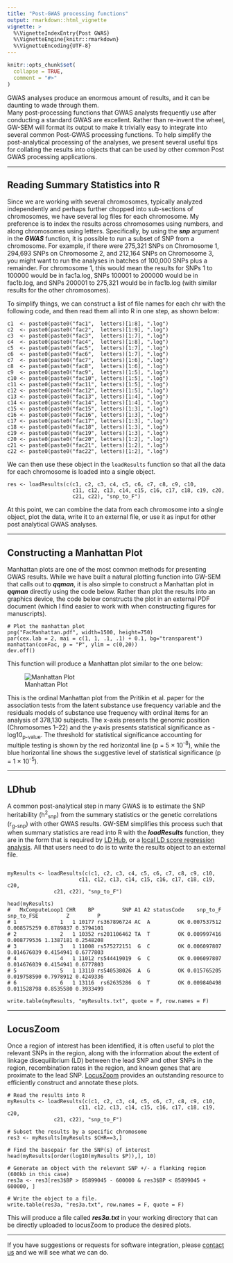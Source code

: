 ```yaml
---
title: "Post-GWAS processing functions"
output: rmarkdown::html_vignette
vignette: >
  %\VignetteIndexEntry{Post GWAS}
  %\VignetteEngine{knitr::rmarkdown}
  %\VignetteEncoding{UTF-8}
---
```


```r
knitr::opts_chunk$set(
  collapse = TRUE,
  comment = "#>"
)
```

GWAS analyses produce an enormous amount of results, and it can be daunting to wade through them.  
Many post-processing functions that GWAS analysts frequently use after conducting a standard GWAS are excellent.  Rather than re-invent the wheel, GW-SEM will format its output to make it trivially easy to integrate into several common Post-GWAS processing functions. To help simplify the post-analytical processing of the analyses, we present several useful tips for collating the results into objects that can be used by other common Post GWAS processing applications.

*** 
## Reading Summary Statistics into R

Since we are working with several chromosomes, typically analyzed independently and perhaps further chopped into sub-sections of chromosomes, we have several log files for each chromosome. My preference is to index the results across chromosomes using numbers, and along chromosomes using letters. Specifically, by using the _**snp**_ argument in the _**GWAS**_ function, it is possible to run a subset of SNP from a chromosome.  For example, if there were 275,321 SNPs on Chromosome 1,  294,693 SNPs on Chromosome 2, and 212,164 SNPs on Chromosome 3, you might want to run the analyses in batches of 100,000 SNPs plus a remainder. For chromosome 1, this would mean the results for SNPs 1 to 100000 would be in fac1a.log, SNPs 100001 to 200000 would be in fac1b.log, and SNPs 200001 to 275,321 would be in fac1b.log (with similar results for the other chromosomes).

To simplify things, we can construct a list of file names for each chr with the following code, and then read them all into R in one step, as shown below:

```
c1  <- paste0(paste0("fac1",  letters)[1:8], ".log")
c2  <- paste0(paste0("fac2",  letters)[1:9], ".log")
c3  <- paste0(paste0("fac3",  letters)[1:7], ".log")
c4  <- paste0(paste0("fac4",  letters)[1:8], ".log")
c5  <- paste0(paste0("fac5",  letters)[1:7], ".log")
c6  <- paste0(paste0("fac6",  letters)[1:7], ".log")
c7  <- paste0(paste0("fac7",  letters)[1:6], ".log")
c8  <- paste0(paste0("fac8",  letters)[1:6], ".log")
c9  <- paste0(paste0("fac9",  letters)[1:5], ".log")
c10 <- paste0(paste0("fac10", letters)[1:5], ".log") 
c11 <- paste0(paste0("fac11", letters)[1:5], ".log")
c12 <- paste0(paste0("fac12", letters)[1:5], ".log")
c13 <- paste0(paste0("fac13", letters)[1:4], ".log")
c14 <- paste0(paste0("fac14", letters)[1:4], ".log")
c15 <- paste0(paste0("fac15", letters)[1:3], ".log")
c16 <- paste0(paste0("fac16", letters)[1:3], ".log")
c17 <- paste0(paste0("fac17", letters)[1:3], ".log")
c18 <- paste0(paste0("fac18", letters)[1:3], ".log")
c19 <- paste0(paste0("fac19", letters)[1:3], ".log")
c20 <- paste0(paste0("fac20", letters)[1:2], ".log")
c21 <- paste0(paste0("fac21", letters)[1:2], ".log")
c22 <- paste0(paste0("fac22", letters)[1:2], ".log")
```

We can then use these object in the `loadResults` function so that all the data for each chromosome is loaded into a single object.

```
res <- loadResults(c(c1, c2, c3, c4, c5, c6, c7, c8, c9, c10,
	                 c11, c12, c13, c14, c15, c16, c17, c18, c19, c20,
					 c21, c22), "snp_to_F")
```

At this point, we can combine the data from each chromosome into a single object, plot the data, write it to an external file, or use it as input for other post analytical GWAS analyses.

*** 
## Constructing a Manhattan Plot

Manhattan plots are one of the most common methods for presenting GWAS results.  While we have built a natural plotting function into GW-SEM that calls out to _**qqman**_, it is also simple to construct a Manhattan plot in _**qqman**_ directly using the code below. Rather than plot the results into an graphics device, the code below constructs the plot in an external PDF document (which I find easier to work with when constructing figures for manuscripts).

```
# Plot the manhattan plot
png("FacManhattan.pdf", width=1500, height=750)
par(cex.lab = 2, mai = c(1, 1, .1, .1) + 0.1, bg="transparent")
manhattan(conFac, p = "P", ylim = c(0,20))
dev.off()
```

This function will produce a Manhattan plot similar to the one below:

![Manhattan Plot](https://jpritikin.github.io/gwsem/exampleFigs/addFacOrdManhattan.png)

This is the ordinal Manhattan plot from the Pritikin et al. paper for the association tests from the latent substance use frequency variable and the residuals models of substance use frequency with ordinal items for an analysis of 378,130 subjects. The x-axis presents the genomic position (Chromosomes 1–22) and the y-axis presents statistical significance as -log10<sub>p-value</sub>. The threshold for statistical significance accounting for multiple testing is shown by the red horizontal line (p = 5 × 10<sup>-8</sup>), while the blue horizontal line shows the suggestive level of statistical significance (p = 1 × 10<sup>-5</sup>).

*** 
## LDhub

A common post-analytical step in many GWAS is to estimate the SNP heritability (h<sup>2</sup><sub>snp</sub>) from the summary statistics or the genetic correlations (r<sub>g-snp</sub>) with other GWAS results.  GW-SEM simplifies this process such that when summary statistics are read into R with the _**loadResults**_ function, they are in the form that is required by [LD Hub](http://ldsc.broadinstitute.org), or a [local LD score regression analysis](https://github.com/bulik/ldsc).  All that users need to do is to write the results object to an external file.

```

myResults <- loadResults(c(c1, c2, c3, c4, c5, c6, c7, c8, c9, c10,
	                   c11, c12, c13, c14, c15, c16, c17, c18, c19, c20,
			   c21, c22), "snp_to_F")

head(myResults)
#   MxComputeLoop1 CHR    BP         SNP A1 A2 statusCode    snp_to_F  snp_to_FSE         Z         P
# 1              1   1 10177 rs367896724 AC  A         OK 0.007537512 0.008575259 0.8789837 0.3794101
# 2              2   1 10352 rs201106462 TA  T         OK 0.009997416 0.008779536 1.1387181 0.2548208
# 3              3   1 11008 rs575272151  G  C         OK 0.006097807 0.014676039 0.4154941 0.6777803
# 4              4   1 11012 rs544419019  G  C         OK 0.006097807 0.014676039 0.4154941 0.6777803
# 5              5   1 13110 rs540538026  A  G         OK 0.015765205 0.019758590 0.7978912 0.4249336
# 6              6   1 13116  rs62635286  G  T         OK 0.009840498 0.011528798 0.8535580 0.3933499
			 
write.table(myResults, "myResults.txt", quote = F, row.names = F)					 
```



***
## LocusZoom 

Once a region of interest has been identified, it is often useful to plot the relevant SNPs in the region, along with the information about the extent of linkage disequilibrium (LD) between the lead SNP and other SNPs in the region, recombination rates in the region, and known genes that are proximate to the lead SNP. [LocusZoom](http://locuszoom.org) provides an outstanding resource to efficiently construct and annotate these plots.


```
# Read the results into R
myResults <- loadResults(c(c1, c2, c3, c4, c5, c6, c7, c8, c9, c10,
	                   c11, c12, c13, c14, c15, c16, c17, c18, c19, c20,
			   c21, c22), "snp_to_F")

# Subset the results by a specific chromosome
res3 <- myResults[myResults $CHR==3,]

# Find the basepair for the SNP(s) of interest
head(myResults[order(log10(myResults $P)),], 10)

# Generate an object with the relevant SNP +/- a flanking region (600kb in this case)
res3a <- res3[res3$BP > 85899045 - 600000 & res3$BP < 85899045 + 600000, ]  

# Write the object to a file.
write.table(res3a, "res3a.txt", row.names = F, quote = F)

```

This will produce a file called _**res3a.txt**_ in your working directory that can be directly uploaded to locusZoom to produce the desired plots.

*** 

If you have suggestions or requests for software integration, please [contact us](https://github.com/jpritikin/gwsem/issues) and we will see what we can do.
